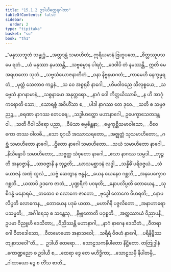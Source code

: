 ```yaml
---
title: "15.1.2 ဥဒါယိတ္ထေရဂါထာ"
tableOfContents: false
sidebar:
  order: 2
type: "tipitaka"
basket: "su"
book: "th1"
---
```



<DynamicBreadcrumb />

<Division number="689" book="th1" e="ch" v="19" p="318">

<Paragraph number="1021" type="verses" book="th1">
_“မနုဿဘူတံ သမ္ဗုဒ္ဓံ,_  
_အတ္တဒန္တံ သမာဟိတံ;_  
ဣရိယမာနံ ဗြဟ္မပထေ,_  
_စိတ္တဿူပသမေ ရတံ._  

</Paragraph>

</Division>
<Division number="690" book="th1" e="ch" v="19" p="318">

<Paragraph number="1022" type="verses" book="th1">
_ယံ မနုဿာ နမဿန္တိ,_  
_သဗ္ဗဓမ္မာန ပါရဂုံ;_  
_ဒေဝါပိ တံ နမဿန္တိ,_  
ဣတိ မေ အရဟတော သုတံ._  

</Paragraph>

</Division>
<Division number="691" book="th1" e="ch" v="19" p="318">

<Paragraph number="1023" type="verses" book="th1">
_သဗ္ဗသံယောဇနာတီတံ,_  
_ဝနာ နိဗ္ဗနမာဂတံ;_  
_ကာမေဟိ နေက္ခမ္မရတံ,_  
_မုတ္တံ သေလာဝ ကဉ္စနံ._  

</Paragraph>

</Division>
<Division number="692" book="th1" e="ch" v="19" p="318">

<Paragraph number="1024" type="verses" book="th1">
_သ ဝေ အစ္စရုစိ နာဂေါ,_  
_ဟိမဝါဝညေ သိလုစ္စယေ;_  
_သဗ္ဗေသံ နာဂနာမာနံ,_  
_သစ္စနာမော အနုတ္တရော._  

</Paragraph>

</Division>
<Division number="693" book="th1" e="ch" v="19" p="318">

<Paragraph number="1025" type="verses" book="th1">
_နာဂံ ဝေါ ကိတ္တယိဿာမိ,_  
_န ဟိ အာဂုံ ကရောတိ သော;_  
_သောရစ္စံ အဝိဟိံသာ စ,_  
_ပါဒါ နာဂဿ တေ ဒုဝေ._  

</Paragraph>

</Division>
<Division number="694" book="th1" e="ch" v="19" p="318">

<Paragraph number="1026" type="verses" book="th1">
_သတိ စ သမ္ပဇညဉ္စ,_  
_စရဏာ နာဂဿ တေပရေ;_  
_သဒ္ဓါဟတ္ထော မဟာနာဂေါ,_  
ဥပေက္ခာသေတဒန္တဝါ._  

</Paragraph>

</Division>
<Division number="695" book="th1" e="ch" v="19" p="318">

<Paragraph number="1027" type="verses" book="th1">
_သတိ ဂီဝါ သိရော ပညာ,_  
_ဝီမံသာ ဓမ္မစိန္တနာ;_  
_ဓမ္မကုစ္ဆိသမာဝါသော,_  
_ဝိဝေကော တဿ ဝါလဓိ._  

</Paragraph>

</Division>
<Division number="696" book="th1" e="ch" v="19" p="318">

<Paragraph number="1028" type="verses" book="th1">
_သော ဈာယီ အဿာသရတော,_  
_အဇ္ဈတ္တံ သုသမာဟိတော;_  
_ဂစ္ဆံ သမာဟိတော နာဂေါ,_  
_ဌိတော နာဂေါ သမာဟိတော._  

</Paragraph>

</Division>
<Division number="697" book="th1" e="ch" v="19" p="318">

<Paragraph number="1029" type="verses" book="th1">
_သယံ သမာဟိတော နာဂေါ,_  
_နိသိန္နောပိ သမာဟိတော;_  
_သဗ္ဗတ္ထ သံဝုတော နာဂေါ,_  
_ဧသာ နာဂဿ သမ္ပဒါ._  

</Paragraph>

</Division>
<Division number="698" book="th1" e="ch" v="19" p="319">

<Paragraph number="1030" type="verses" book="th1">
_ဘုဉ္ဇတိ အနဝဇ္ဇာနိ,_  
_သာဝဇ္ဇာနိ န ဘုဉ္ဇတိ;_  
_ဃာသမစ္ဆာဒနံ လဒ္ဓါ,_  
_သန္နိဓိံ ပရိဝဇ္ဇယံ._  

</Paragraph>

</Division>
<Division number="699" book="th1" e="ch" v="19" p="319">

<Paragraph number="1031" type="verses" book="th1">
_သံယောဇနံ အဏုံ ထူလံ,_  
_သဗ္ဗံ ဆေတွာန ဗန္ဓနံ;_  
_ယေန ယေနေဝ ဂစ္ဆတိ,_  
_အနပေက္ခောဝ ဂစ္ဆတိ._  

</Paragraph>

</Division>
<Division number="700" book="th1" e="ch" v="19" p="319">

<Paragraph number="1032" type="verses" book="th1">
_ယထာပိ ဥဒကေ ဇာတံ,_  
_ပုဏ္ဍရီကံ ပဝဍ္ဎတိ;_  
_နောပလိပ္ပတိ တောယေန,_  
_သုစိဂန္ဓံ မနောရမံ._  

</Paragraph>

</Division>
<Division number="701" book="th1" e="ch" v="19" p="319">

<Paragraph number="1033" type="verses" book="th1">
_တထေဝ စ လောကေ ဇာတော,_  
_ဗုဒ္ဓေါ လောကေ ဝိဟရတိ;_  
_နောပလိပ္ပတိ လောကေန,_  
_တောယေန ပဒုမံ ယထာ._  

</Paragraph>

</Division>
<Division number="702" book="th1" e="ch" v="19" p="319">

<Paragraph number="1034" type="verses" book="th1">
_မဟာဂိနိ ပဇ္ဇလိတော,_  
_အနာဟာရောပသမ္မတိ;_  
_အင်္ဂါရေသု စ သန္တေသု,_  
_နိဗ္ဗုတောတိ ပဝုစ္စတိ._  

</Paragraph>

</Division>
<Division number="703" book="th1" e="ch" v="19" p="319">

<Paragraph number="1035" type="verses" book="th1">
_အတ္ထဿာယံ ဝိညာပနီ,_  
ဥပမာ ဝိညူဟိ ဒေသိတာ;_  
_ဝိညိဿန္တိ မဟာနာဂါ,_  
_နာဂံ နာဂေန ဒေသိတံ._  

</Paragraph>

</Division>
<Division number="704" book="th1" e="ch" v="19" p="319">

<Paragraph number="1036" type="verses" book="th1">
_ဝီတရာဂေါ ဝီတဒေါသော,_  
_ဝီတမောဟော အနာသဝေါ;_  
_သရီရံ ဝိဇဟံ နာဂေါ,_  
_ပရိနိဗ္ဗိဿတျနာသဝေါ”တိ._  


</Paragraph>
</Division>

<Paragraph number="1037" type="center" book="th1">
…  ဥဒါယီ ထေရော… .



</Paragraph>

<Paragraph number="1038" type="center" book="th1">
သောဠသကနိပါတော နိဋ္ဌိတော.



</Paragraph>

<Paragraph number="1039" type="center" book="th1">
တတြုဒ္ဒါနံ


</Paragraph>

<Paragraph number="1040" type="verses" book="th1">
_ကောဏ္ဍညော စ ဥဒါယီ စ,_  
_ထေရာ ဒွေ တေ မဟိဒ္ဓိကာ;_  
_သောဠသမှိ နိပါတမှိ,_  
_ဂါထာယော ဒွေ စ တိံသ စာတိ._
</Paragraph>